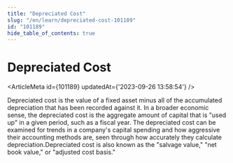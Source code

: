 ```yaml
---
title: "Depreciated Cost"
slug: "/en/learn/depreciated-cost-101189"
id: "101189"
hide_table_of_contents: true
---
```



# Depreciated Cost

<ArticleMeta id={101189} updatedAt={'2023-09-26 13:58:54'} />
<div className='border-solid border-b border-t-0 my-4 border-[var(--ifm-color-gray-300)]' />

Depreciated cost is the value of a fixed asset minus all of the accumulated depreciation that has been recorded against it. In a broader economic sense, the depreciated cost is the aggregate amount of capital that is "used up" in a given period, such as a fiscal year. The depreciated cost can be examined for trends in a company's capital spending and how aggressive their accounting methods are, seen through how accurately they calculate depreciation.Depreciated cost is also known as the "salvage value," "net book value," or "adjusted cost basis."
